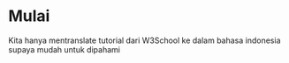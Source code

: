 # Mulai

Kita hanya mentranslate tutorial dari W3School ke dalam bahasa indonesia supaya mudah untuk dipahami

